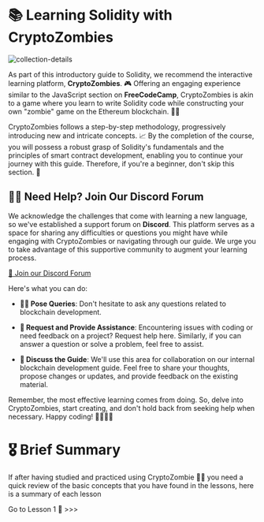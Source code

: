 # 📚 Learning Solidity with CryptoZombies

![collection-details](../../.images/solidity/cryptozombie_home.png)

As part of this introductory guide to Solidity, we recommend the interactive learning platform, **CryptoZombies**. 🎮 Offering an engaging experience similar to the JavaScript section on **FreeCodeCamp**, CryptoZombies is akin to a game where you learn to write Solidity code while constructing your own "zombie" game on the Ethereum blockchain. 🧟‍♂️

CryptoZombies follows a step-by-step methodology, progressively introducing new and intricate concepts. 📈 By the completion of the course, you will possess a robust grasp of Solidity's fundamentals and the principles of smart contract development, enabling you to continue your journey with this guide. Therefore, if you're a beginner, don't skip this section. 🚀

## 🙋‍♀️ Need Help? Join Our Discord Forum

We acknowledge the challenges that come with learning a new language, so we've established a support forum on **Discord**. This platform serves as a space for sharing any difficulties or questions you might have while engaging with CryptoZombies or navigating through our guide. We urge you to take advantage of this supportive community to augment your learning process.

[🔗 Join our Discord Forum](https://discord.com/channels/1133036886651322409/1133555350444966009)

Here's what you can do:

- **🙋‍♀️ Pose Queries**: Don't hesitate to ask any questions related to blockchain development.

- **👥 Request and Provide Assistance**: Encountering issues with coding or need feedback on a project? Request help here. Similarly, if you can answer a question or solve a problem, feel free to assist.

- **📖 Discuss the Guide**: We'll use this area for collaboration on our internal blockchain development guide. Feel free to share your thoughts, propose changes or updates, and provide feedback on the existing material.

Remember, the most effective learning comes from doing. So, delve into CryptoZombies, start creating, and don't hold back from seeking help when necessary. Happy coding! 👩‍💻👨‍💻

# 🎖️ Brief Summary

If after having studied and practiced using CryptoZombie 🧟‍♂️ you need a quick review of the basic concepts that you have found in the lessons, here is a summary of each lesson

Go to Lesson 1 📝 >>>
